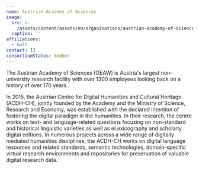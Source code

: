 ```yaml
---
name: Austrian Academy of Sciences
image:
  src: >-
    /assets/content/assets/en/organisations/austrian-academy-of-sciences/image/src.png
  caption: ''
affiliations:
  - null
contact: []
consortiumStatus: member
---
```

The Austrian Academy of Sciences (OEAW) is Austria's largest non-university research facility with over 1300 employees looking back on a history of over 170 years.

In 2015, the Austrian Centre for Digital Humanities and Cultural Heritage (ACDH-CH), jointly founded by the Academy and the Ministry of Science, Research and Economy, was established with the declared intention of fostering the digital paradigm in the humanities. In their research, the centre works on text- and language-related questions focusing on non-standard and historical linguistic varieties as well as eLexicography and scholarly digital editions. In numerous projects across a wide range of digitally mediated humanities disciplines, the ACDH-CH works on digital language resources and related standards, semantic technologies, domain-specific virtual research environments and repositories for preservation of valuable digital research data.
